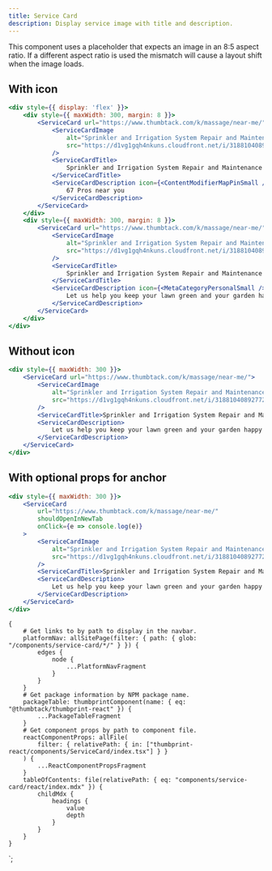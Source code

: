 ```yaml
---
title: Service Card
description: Display service image with title and description.
---
```



<ComponentHeader data={props.data} />

<Alert type="note" title="8:5 aspect ratio">
    This component uses a placeholder that expects an image in an 8:5 aspect ratio. If a different
    aspect ratio is used the mismatch will cause a layout shift when the image loads.
</Alert>

## With icon

```jsx
<div style={{ display: 'flex' }}>
    <div style={{ maxWidth: 300, margin: 8 }}>
        <ServiceCard url="https://www.thumbtack.com/k/massage/near-me/">
            <ServiceCardImage
                alt="Sprinkler and Irrigation System Repair and Maintenance"
                src="https://d1vg1gqh4nkuns.cloudfront.net/i/318810408927723609/width/1024/aspect/8-5.jpeg"
            />
            <ServiceCardTitle>
                Sprinkler and Irrigation System Repair and Maintenance
            </ServiceCardTitle>
            <ServiceCardDescription icon={<ContentModifierMapPinSmall />}>
                67 Pros near you
            </ServiceCardDescription>
        </ServiceCard>
    </div>
    <div style={{ maxWidth: 300, margin: 8 }}>
        <ServiceCard url="https://www.thumbtack.com/k/massage/near-me/">
            <ServiceCardImage
                alt="Sprinkler and Irrigation System Repair and Maintenance"
                src="https://d1vg1gqh4nkuns.cloudfront.net/i/318810408927723609/width/1024/aspect/8-5.jpeg"
            />
            <ServiceCardTitle>
                Sprinkler and Irrigation System Repair and Maintenance
            </ServiceCardTitle>
            <ServiceCardDescription icon={<MetaCategoryPersonalSmall />}>
                Let us help you keep your lawn green and your garden happy and healthy.
            </ServiceCardDescription>
        </ServiceCard>
    </div>
</div>
```

## Without icon

```jsx
<div style={{ maxWidth: 300 }}>
    <ServiceCard url="https://www.thumbtack.com/k/massage/near-me/">
        <ServiceCardImage
            alt="Sprinkler and Irrigation System Repair and Maintenance"
            src="https://d1vg1gqh4nkuns.cloudfront.net/i/318810408927723609/width/1024/aspect/8-5.jpeg"
        />
        <ServiceCardTitle>Sprinkler and Irrigation System Repair and Maintenance</ServiceCardTitle>
        <ServiceCardDescription>
            Let us help you keep your lawn green and your garden happy and healthy.
        </ServiceCardDescription>
    </ServiceCard>
</div>
```

## With optional props for anchor

```jsx
<div style={{ maxWidth: 300 }}>
    <ServiceCard
        url="https://www.thumbtack.com/k/massage/near-me/"
        shouldOpenInNewTab
        onClick={e => console.log(e)}
    >
        <ServiceCardImage
            alt="Sprinkler and Irrigation System Repair and Maintenance"
            src="https://d1vg1gqh4nkuns.cloudfront.net/i/318810408927723609/small/standard/hero"
        />
        <ServiceCardTitle>Sprinkler and Irrigation System Repair and Maintenance</ServiceCardTitle>
        <ServiceCardDescription>
            Let us help you keep your lawn green and your garden happy and healthy.
        </ServiceCardDescription>
    </ServiceCard>
</div>
```

<ComponentFooter data={props.data} />

    {
        # Get links to by path to display in the navbar.
        platformNav: allSitePage(filter: { path: { glob: "/components/service-card/*/" } }) {
            edges {
                node {
                    ...PlatformNavFragment
                }
            }
        }
        # Get package information by NPM package name.
        packageTable: thumbprintComponent(name: { eq: "@thumbtack/thumbprint-react" }) {
            ...PackageTableFragment
        }
        # Get component props by path to component file.
        reactComponentProps: allFile(
            filter: { relativePath: { in: ["thumbprint-react/components/ServiceCard/index.tsx"] } }
        ) {
            ...ReactComponentPropsFragment
        }
        tableOfContents: file(relativePath: { eq: "components/service-card/react/index.mdx" }) {
            childMdx {
                headings {
                    value
                    depth
                }
            }
        }
    }
`;
